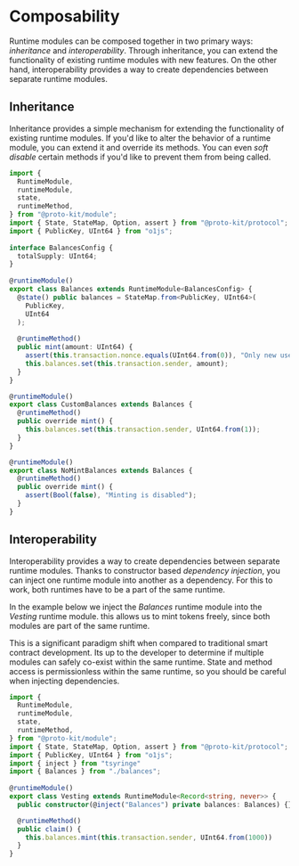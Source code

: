 
# Composability

Runtime modules can be composed together in two primary ways: _inheritance_ and _interoperability_.
Through inheritance, you can extend the functionality of existing runtime modules with new features.
On the other hand, interoperability provides a way to create dependencies between separate runtime modules.

## Inheritance

Inheritance provides a simple mechanism for extending the functionality of existing runtime modules.
If you'd like to alter the behavior of a runtime module, you can extend it and override its methods.
You can even _soft disable_ certain methods if you'd like to prevent them from being called.

```typescript {30-33, 38-41} showLineNumbers filename="balances.ts"
import {
  RuntimeModule,
  runtimeModule,
  state,
  runtimeMethod,
} from "@proto-kit/module";
import { State, StateMap, Option, assert } from "@proto-kit/protocol";
import { PublicKey, UInt64 } from "o1js";
 
interface BalancesConfig {
  totalSupply: UInt64;
}
 
@runtimeModule()
export class Balances extends RuntimeModule<BalancesConfig> {
  @state() public balances = StateMap.from<PublicKey, UInt64>(
    PublicKey,
    UInt64
  );
 
  @runtimeMethod()
  public mint(amount: UInt64) {
    assert(this.transaction.nonce.equals(UInt64.from(0)), "Only new users can mint");
    this.balances.set(this.transaction.sender, amount);
  }
}

@runtimeModule()
export class CustomBalances extends Balances {
  @runtimeMethod()
  public override mint() {
    this.balances.set(this.transaction.sender, UInt64.from(1));
  }
}

@runtimeModule()
export class NoMintBalances extends Balances {
  @runtimeMethod()
  public override mint() {
    assert(Bool(false), "Minting is disabled");
  }
}
```

## Interoperability

Interoperability provides a way to create dependencies between separate runtime modules. Thanks to
constructor based _dependency injection_, you can inject one runtime module into another as a dependency. 
For this to work, both runtimes have to be a part of the same runtime.

In the example below we inject the _Balances_ runtime module into the _Vesting_ runtime module.
this allows us to mint tokens freely, since both modules are part of the same runtime.

<Callout type="warning">
This is a significant paradigm shift when compared to traditional smart contract development. Its up
to the developer to determine if multiple modules can safely co-exist within the same runtime. State and method
access is permissionless within the same runtime, so you should be careful when injecting dependencies.
</Callout>

```typescript {30-33, 38-41} showLineNumbers filename="balances.ts"
import {
  RuntimeModule,
  runtimeModule,
  state,
  runtimeMethod,
} from "@proto-kit/module";
import { State, StateMap, Option, assert } from "@proto-kit/protocol";
import { PublicKey, UInt64 } from "o1js";
import { inject } from "tsyringe"
import { Balances } from "./balances";
 
@runtimeModule()
export class Vesting extends RuntimeModule<Record<string, never>> {
  public constructor(@inject("Balances") private balances: Balances) {}

  @runtimeMethod()
  public claim() {
    this.balances.mint(this.transaction.sender, UInt64.from(1000))
  }
}
```